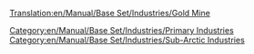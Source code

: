 [[Translation:en/Manual/Base Set/Industries/Gold Mine]]
{{en/Manual/Base Set/Industries/Industries|Image=[[File:en/Manual/Base Set/Industries/Goldmine.png]]
|name=Gold Mine
|climates=[[en/Manual/Climates]]
|accepts=Nothing
|produces=[[en/Manual/Base Set/Cargos/Gold]]
|notes=Not present in other [[en/Manual/Climates]]
}}
[[Category:en/Manual/Base Set/Industries/Primary Industries]]
[[Category:en/Manual/Base Set/Industries/Sub-Arctic Industries]]